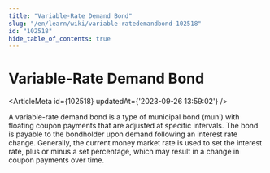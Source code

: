 ```yaml
---
title: "Variable-Rate Demand Bond"
slug: "/en/learn/wiki/variable-ratedemandbond-102518"
id: "102518"
hide_table_of_contents: true
---
```



# Variable-Rate Demand Bond

<ArticleMeta id={102518} updatedAt={'2023-09-26 13:59:02'} />
<div className='border-solid border-b border-t-0 my-4 border-[var(--ifm-color-gray-300)]' />

A variable-rate demand bond is a type of municipal bond (muni) with floating coupon payments that are adjusted at specific intervals. The bond is payable to the bondholder upon demand following an interest rate change. Generally, the current money market rate is used to set the interest rate, plus or minus a set percentage, which may result in a change in coupon payments over time.
